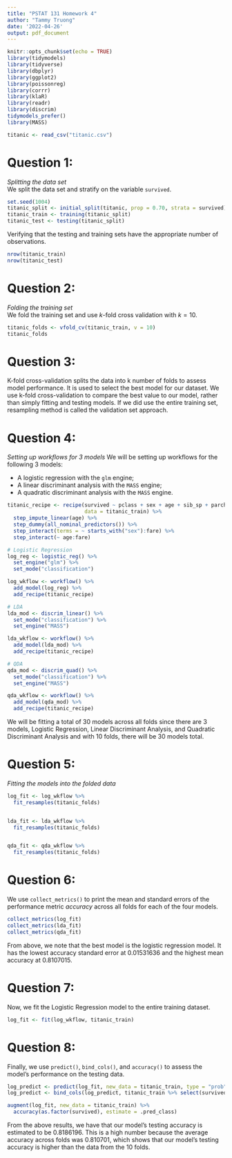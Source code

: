 ---
title: "PSTAT 131 Homework 4"
author: "Tammy Truong"
date: '2022-04-26'
output: pdf_document
---

```{r setup, include=FALSE}
knitr::opts_chunk$set(echo = TRUE)
library(tidymodels)
library(tidyverse)
library(dbplyr)
library(ggplot2)
library(poissonreg)
library(corrr)
library(klaR)
library(readr)
library(discrim)
tidymodels_prefer()
library(MASS)

titanic <- read_csv("titanic.csv")
```
# Question 1: 
*Splitting the data set*  
We split the data set and stratify on the variable `survived`. 
```{r}
set.seed(1004)
titanic_split <- initial_split(titanic, prop = 0.70, strata = survived)
titanic_train <- training(titanic_split)
titanic_test <- testing(titanic_split)
```

Verifying that the testing and training sets have the appropriate number of observations.
```{r}
nrow(titanic_train)
nrow(titanic_test)
```
# Question 2:
*Folding the training set*  
We fold the training set and use *k*-fold cross validation with $k = 10$.
```{r}
titanic_folds <- vfold_cv(titanic_train, v = 10)
titanic_folds
```

# Question 3:

K-fold cross-validation splits the data into k number of folds to assess model performance. It is used to select the best model for our dataset. We use k-fold cross-validation to compare the best value to our model, rather than simply fitting and testing models. If we did use the entire training set, resampling method is called the validation set approach. 


# Question 4:
*Setting up workflows for 3 models*
We will be setting up workflows for the following 3 models:  

-  A logistic regression with the `glm` engine;  
-  A linear discriminant analysis with the `MASS` engine;  
-  A quadratic discriminant analysis with the `MASS` engine.  
```{r}
titanic_recipe <- recipe(survived ~ pclass + sex + age + sib_sp + parch + fare, 
                         data = titanic_train) %>%
  step_impute_linear(age) %>%
  step_dummy(all_nominal_predictors()) %>%
  step_interact(terms = ~ starts_with("sex"):fare) %>%
  step_interact(~ age:fare)
```

```{r}
# Logistic Regression
log_reg <- logistic_reg() %>% 
  set_engine("glm") %>% 
  set_mode("classification")

log_wkflow <- workflow() %>% 
  add_model(log_reg) %>% 
  add_recipe(titanic_recipe)
```

```{r}
# LDA
lda_mod <- discrim_linear() %>% 
  set_mode("classification") %>% 
  set_engine("MASS")

lda_wkflow <- workflow() %>% 
  add_model(lda_mod) %>% 
  add_recipe(titanic_recipe)
```

```{r}
# QDA
qda_mod <- discrim_quad() %>% 
  set_mode("classification") %>% 
  set_engine("MASS")

qda_wkflow <- workflow() %>% 
  add_model(qda_mod) %>% 
  add_recipe(titanic_recipe)
```

We will be fitting a total of 30 models across all folds since there are 3 models, Logistic Regression, Linear Discriminant Analysis, and Quadratic Discriminant Analysis and with 10 folds, there will be 30 models total.

# Question 5:
*Fitting the models into the folded data*
```{r}
log_fit <- log_wkflow %>%
  fit_resamples(titanic_folds)


lda_fit <- lda_wkflow %>%
  fit_resamples(titanic_folds)


qda_fit <- qda_wkflow %>%
  fit_resamples(titanic_folds)
```

# Question 6:
We use `collect_metrics()` to print the mean and standard errors of the performance metric *accuracy* across all folds for each of the four models. 

```{r}
collect_metrics(log_fit)
collect_metrics(lda_fit)
collect_metrics(qda_fit)
```
From above, we note that the best model is the logistic regression model. It has the lowest accuracy standard error at 0.01531636 and the highest mean accuracy at 0.8107015.

# Question 7:
Now, we fit the Logistic Regression model to the entire training dataset.
```{r}
log_fit <- fit(log_wkflow, titanic_train)
```

# Question 8:
Finally, we use `predict()`, `bind_cols()`, and `accuracy()` to assess the model's performance on the testing data.
```{r}
log_predict <- predict(log_fit, new_data = titanic_train, type = "prob")
log_predict <- bind_cols(log_predict, titanic_train %>% select(survived))

augment(log_fit, new_data = titanic_train) %>%
  accuracy(as.factor(survived), estimate = .pred_class)
```

From the above results, we have that our model's testing accuracy is estimated to be 0.8186196. This is a high number because the average accuracy across folds was 0.810701, which shows that our model's testing accuracy is higher than the data from the 10 folds. 